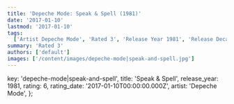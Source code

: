 ```yaml
---
title: 'Depeche Mode: Speak & Spell (1981)'
date: '2017-01-10'
lastmod: '2017-01-10'
tags:
  ['Artist Depeche Mode', 'Rated 3', 'Release Year 1981', 'Release Decade 1980']
summary: 'Rated 3'
authors: ['default']
images: ['/content/images/depeche-mode|speak-and-spell.jpg']
---
```


  key: 'depeche-mode|speak-and-spell',
  title: 'Speak & Spell',
  release_year: 1981,
  rating: 6,
  rating_date: '2017-01-10T00:00:00.000Z',
  artist: 'Depeche Mode',
};

<MusicRating data={data} />

